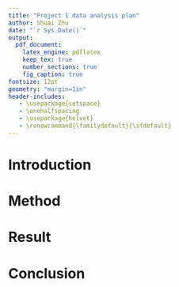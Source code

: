 ```yaml
---
title: "Project 1 data analysis plan"
author: Shuai Zhu
date: "`r Sys.Date()`"
output: 
  pdf_document:
    latex_engine: pdflatex
    keep_tex: true
    number_sections: true
    fig_caption: true
fontsize: 12pt
geometry: "margin=1in"
header-includes:
   - \usepackage{setspace}
   - \onehalfspacing
   - \usepackage{helvet}
   - \renewcommand{\familydefault}{\sfdefault}
---
```


# Introduction

# Method

# Result

# Conclusion


